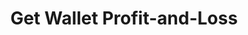 ---
title: "Get Wallet Profit-and-Loss"
description: "Fetches the profit-and-loss over a time range based on a given wallet address"
openapi: "GET /polymarket/wallet/pnl/{wallet_address}"
---